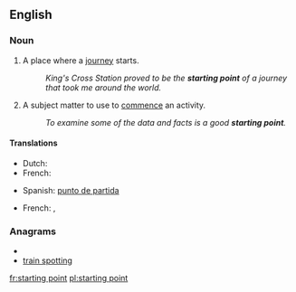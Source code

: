 ==English==

===Noun===
{{en-noun}}

# A place where a [[journey]] starts.
#: ''King's Cross Station proved to be the '''starting point''' of a journey that took me around the world.''
# A subject matter to use to [[commence]] an activity.
#: ''To examine some of the data and facts is a good '''starting point'''.''

====Translations====
{{trans-top|a place where a journey starts}}
* Dutch: {{t+|nl|beginpunt|n}}
* French: {{t|fr|point de départ|m}}
{{trans-mid}}
* Spanish: [[punto de partida]] {{m}}
{{trans-bottom}}

{{trans-top|a subject matter to use to commence an activity}}
* French: {{t|fr|point de départ|m}},  {{t+|fr|commencement|m}}
{{trans-mid}}
{{trans-bottom}}

===Anagrams===
* {{alphagram|agiinnoprsttt}}
* [[train spotting#English|train spotting]]

[[fr:starting point]]
[[pl:starting point]]